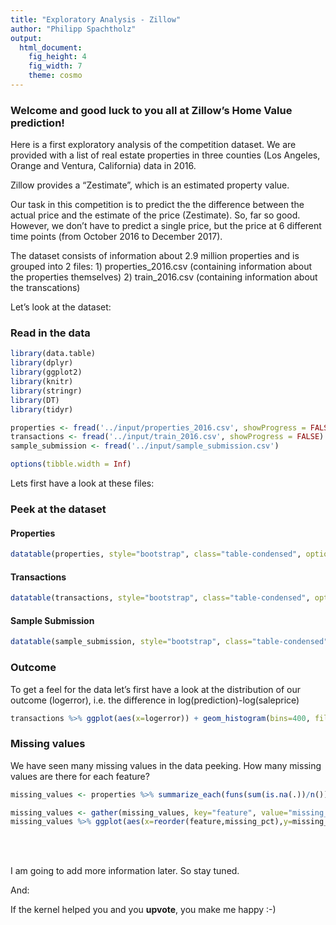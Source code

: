 ```yaml
---
title: "Exploratory Analysis - Zillow"
author: "Philipp Spachtholz"
output:
  html_document:
    fig_height: 4
    fig_width: 7
    theme: cosmo
---
```


### Welcome and good luck to you all at Zillow's Home Value prediction!

Here is a first exploratory analysis of the competition dataset.
We are provided with a list of  real estate properties in three counties (Los Angeles, Orange and Ventura, California) data in 2016.


Zillow provides a "Zestimate", which is an estimated property value.

Our task in this competition is to predict the the difference between the actual price and the estimate of the price (Zestimate). So, far so good. However, we don't have to predict a single price, but the price at 6 different time points (from October 2016 to December 2017).

The dataset consists of information about 2.9 million properties and is grouped into 2 files:
1) properties_2016.csv (containing information about the properties themselves)
2) train_2016.csv (containing information about the transcations)

Let's look at the dataset:

### Read in the data
```r
library(data.table)
library(dplyr)
library(ggplot2)
library(knitr)
library(stringr)
library(DT)
library(tidyr)

properties <- fread('../input/properties_2016.csv', showProgress = FALSE)
transactions <- fread('../input/train_2016.csv', showProgress = FALSE)
sample_submission <- fread('../input/sample_submission.csv')

```


```r
options(tibble.width = Inf)
```


Lets first have a look at these files:

### Peek at the dataset {.tabset}

#### Properties

```r
datatable(properties, style="bootstrap", class="table-condensed", options = list(dom = 'tp'))
```
#### Transactions

```r
datatable(transactions, style="bootstrap", class="table-condensed", options = list(dom = 'tp'))
```


#### Sample Submission

```r
datatable(sample_submission, style="bootstrap", class="table-condensed", options = list(dom = 'tp'))

```



### Outcome
To get a feel for the data let's first have a look at the distribution of our outcome (logerror), i.e. the difference in log(prediction)-log(saleprice)

```r
transactions %>% ggplot(aes(x=logerror)) + geom_histogram(bins=400, fill="red")+theme_bw()+theme(axis.title = element_text(size=16),axis.text = element_text(size=14))+ylab("Count")+coord_cartesian(x=c(-0.5,0.5))
```

### Missing values
We have seen many missing values in the data peeking. 
How many missing values are there for each feature?

```r
missing_values <- properties %>% summarize_each(funs(sum(is.na(.))/n()))

missing_values <- gather(missing_values, key="feature", value="missing_pct")
missing_values %>% ggplot(aes(x=reorder(feature,missing_pct),y=missing_pct)) +geom_bar(stat="identity",fill="red")+coord_flip()+theme_bw()

```



<br><br>

I am going to add more information later. So stay tuned.

And:

If the kernel helped you and you **upvote**, you make me happy :-)
